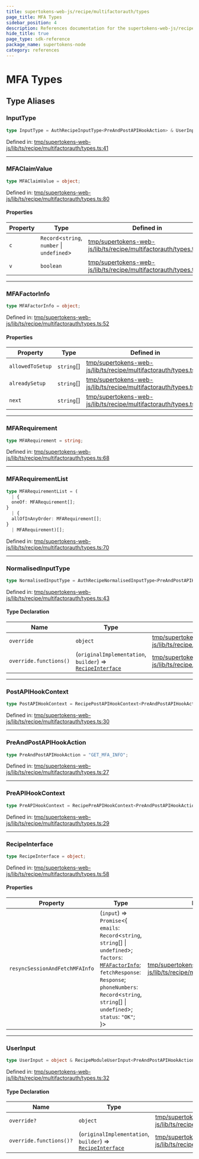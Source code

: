 ```yaml
---
title: supertokens-web-js/recipe/multifactorauth/types
page_title: MFA Types
sidebar_position: 4
description: References documentation for the supertokens-web-js/recipe/multifactorauth/types package
hide_title: true
page_type: sdk-reference
package_name: supertokens-node
category: references
---
```


# MFA Types


## Type Aliases

### InputType

```ts
type InputType = AuthRecipeInputType<PreAndPostAPIHookAction> & UserInput;
```

Defined in: [tmp/supertokens-web-js/lib/ts/recipe/multifactorauth/types.ts:41](https://github.com/supertokens/supertokens-web-js/blob/be2e0fd7dcade8352cdc9639abe968e5cda5b1cd/lib/ts/recipe/multifactorauth/types.ts#L41)

***

### MFAClaimValue

```ts
type MFAClaimValue = object;
```

Defined in: [tmp/supertokens-web-js/lib/ts/recipe/multifactorauth/types.ts:80](https://github.com/supertokens/supertokens-web-js/blob/be2e0fd7dcade8352cdc9639abe968e5cda5b1cd/lib/ts/recipe/multifactorauth/types.ts#L80)

#### Properties

| Property | Type | Defined in |
| ------ | ------ | ------ |
| <a id="c"></a> `c` | `Record`\<`string`, `number` \| `undefined`\> | [tmp/supertokens-web-js/lib/ts/recipe/multifactorauth/types.ts:81](https://github.com/supertokens/supertokens-web-js/blob/be2e0fd7dcade8352cdc9639abe968e5cda5b1cd/lib/ts/recipe/multifactorauth/types.ts#L81) |
| <a id="v"></a> `v` | `boolean` | [tmp/supertokens-web-js/lib/ts/recipe/multifactorauth/types.ts:82](https://github.com/supertokens/supertokens-web-js/blob/be2e0fd7dcade8352cdc9639abe968e5cda5b1cd/lib/ts/recipe/multifactorauth/types.ts#L82) |

***

### MFAFactorInfo

```ts
type MFAFactorInfo = object;
```

Defined in: [tmp/supertokens-web-js/lib/ts/recipe/multifactorauth/types.ts:52](https://github.com/supertokens/supertokens-web-js/blob/be2e0fd7dcade8352cdc9639abe968e5cda5b1cd/lib/ts/recipe/multifactorauth/types.ts#L52)

#### Properties

| Property | Type | Defined in |
| ------ | ------ | ------ |
| <a id="allowedtosetup"></a> `allowedToSetup` | `string`[] | [tmp/supertokens-web-js/lib/ts/recipe/multifactorauth/types.ts:54](https://github.com/supertokens/supertokens-web-js/blob/be2e0fd7dcade8352cdc9639abe968e5cda5b1cd/lib/ts/recipe/multifactorauth/types.ts#L54) |
| <a id="alreadysetup"></a> `alreadySetup` | `string`[] | [tmp/supertokens-web-js/lib/ts/recipe/multifactorauth/types.ts:53](https://github.com/supertokens/supertokens-web-js/blob/be2e0fd7dcade8352cdc9639abe968e5cda5b1cd/lib/ts/recipe/multifactorauth/types.ts#L53) |
| <a id="next"></a> `next` | `string`[] | [tmp/supertokens-web-js/lib/ts/recipe/multifactorauth/types.ts:55](https://github.com/supertokens/supertokens-web-js/blob/be2e0fd7dcade8352cdc9639abe968e5cda5b1cd/lib/ts/recipe/multifactorauth/types.ts#L55) |

***

### MFARequirement

```ts
type MFARequirement = string;
```

Defined in: [tmp/supertokens-web-js/lib/ts/recipe/multifactorauth/types.ts:68](https://github.com/supertokens/supertokens-web-js/blob/be2e0fd7dcade8352cdc9639abe968e5cda5b1cd/lib/ts/recipe/multifactorauth/types.ts#L68)

***

### MFARequirementList

```ts
type MFARequirementList = (
  | {
  oneOf: MFARequirement[];
}
  | {
  allOfInAnyOrder: MFARequirement[];
}
  | MFARequirement)[];
```

Defined in: [tmp/supertokens-web-js/lib/ts/recipe/multifactorauth/types.ts:70](https://github.com/supertokens/supertokens-web-js/blob/be2e0fd7dcade8352cdc9639abe968e5cda5b1cd/lib/ts/recipe/multifactorauth/types.ts#L70)

***

### NormalisedInputType

```ts
type NormalisedInputType = AuthRecipeNormalisedInputType<PreAndPostAPIHookAction> & object;
```

Defined in: [tmp/supertokens-web-js/lib/ts/recipe/multifactorauth/types.ts:43](https://github.com/supertokens/supertokens-web-js/blob/be2e0fd7dcade8352cdc9639abe968e5cda5b1cd/lib/ts/recipe/multifactorauth/types.ts#L43)

#### Type Declaration

| Name | Type | Defined in |
| ------ | ------ | ------ |
| `override` | `object` | [tmp/supertokens-web-js/lib/ts/recipe/multifactorauth/types.ts:44](https://github.com/supertokens/supertokens-web-js/blob/be2e0fd7dcade8352cdc9639abe968e5cda5b1cd/lib/ts/recipe/multifactorauth/types.ts#L44) |
| `override.functions()` | (`originalImplementation`, `builder`) => [`RecipeInterface`](#recipeinterface) | [tmp/supertokens-web-js/lib/ts/recipe/multifactorauth/types.ts:45](https://github.com/supertokens/supertokens-web-js/blob/be2e0fd7dcade8352cdc9639abe968e5cda5b1cd/lib/ts/recipe/multifactorauth/types.ts#L45) |

***

### PostAPIHookContext

```ts
type PostAPIHookContext = RecipePostAPIHookContext<PreAndPostAPIHookAction>;
```

Defined in: [tmp/supertokens-web-js/lib/ts/recipe/multifactorauth/types.ts:30](https://github.com/supertokens/supertokens-web-js/blob/be2e0fd7dcade8352cdc9639abe968e5cda5b1cd/lib/ts/recipe/multifactorauth/types.ts#L30)

***

### PreAndPostAPIHookAction

```ts
type PreAndPostAPIHookAction = "GET_MFA_INFO";
```

Defined in: [tmp/supertokens-web-js/lib/ts/recipe/multifactorauth/types.ts:27](https://github.com/supertokens/supertokens-web-js/blob/be2e0fd7dcade8352cdc9639abe968e5cda5b1cd/lib/ts/recipe/multifactorauth/types.ts#L27)

***

### PreAPIHookContext

```ts
type PreAPIHookContext = RecipePreAPIHookContext<PreAndPostAPIHookAction>;
```

Defined in: [tmp/supertokens-web-js/lib/ts/recipe/multifactorauth/types.ts:29](https://github.com/supertokens/supertokens-web-js/blob/be2e0fd7dcade8352cdc9639abe968e5cda5b1cd/lib/ts/recipe/multifactorauth/types.ts#L29)

***

### RecipeInterface

```ts
type RecipeInterface = object;
```

Defined in: [tmp/supertokens-web-js/lib/ts/recipe/multifactorauth/types.ts:58](https://github.com/supertokens/supertokens-web-js/blob/be2e0fd7dcade8352cdc9639abe968e5cda5b1cd/lib/ts/recipe/multifactorauth/types.ts#L58)

#### Properties

| Property | Type | Defined in |
| ------ | ------ | ------ |
| <a id="resyncsessionandfetchmfainfo"></a> `resyncSessionAndFetchMFAInfo` | (`input`) => `Promise`\<\{ `emails`: `Record`\<`string`, `string`[] \| `undefined`\>; `factors`: [`MFAFactorInfo`](#mfafactorinfo); `fetchResponse`: `Response`; `phoneNumbers`: `Record`\<`string`, `string`[] \| `undefined`\>; `status`: `"OK"`; \}\> | [tmp/supertokens-web-js/lib/ts/recipe/multifactorauth/types.ts:59](https://github.com/supertokens/supertokens-web-js/blob/be2e0fd7dcade8352cdc9639abe968e5cda5b1cd/lib/ts/recipe/multifactorauth/types.ts#L59) |

***

### UserInput

```ts
type UserInput = object & RecipeModuleUserInput<PreAndPostAPIHookAction>;
```

Defined in: [tmp/supertokens-web-js/lib/ts/recipe/multifactorauth/types.ts:32](https://github.com/supertokens/supertokens-web-js/blob/be2e0fd7dcade8352cdc9639abe968e5cda5b1cd/lib/ts/recipe/multifactorauth/types.ts#L32)

#### Type Declaration

| Name | Type | Defined in |
| ------ | ------ | ------ |
| `override?` | `object` | [tmp/supertokens-web-js/lib/ts/recipe/multifactorauth/types.ts:33](https://github.com/supertokens/supertokens-web-js/blob/be2e0fd7dcade8352cdc9639abe968e5cda5b1cd/lib/ts/recipe/multifactorauth/types.ts#L33) |
| `override.functions()?` | (`originalImplementation`, `builder`) => [`RecipeInterface`](#recipeinterface) | [tmp/supertokens-web-js/lib/ts/recipe/multifactorauth/types.ts:34](https://github.com/supertokens/supertokens-web-js/blob/be2e0fd7dcade8352cdc9639abe968e5cda5b1cd/lib/ts/recipe/multifactorauth/types.ts#L34) |
